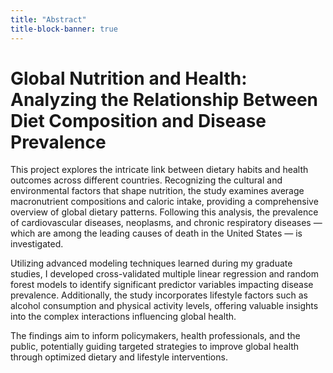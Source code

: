 ```yaml
---
title: "Abstract"
title-block-banner: true
---
```


# Global Nutrition and Health: Analyzing the Relationship Between Diet Composition and Disease Prevalence

This project explores the intricate link between dietary habits and health outcomes across different countries. Recognizing the cultural and environmental factors that shape nutrition, the study examines average macronutrient compositions and caloric intake, providing a comprehensive overview of global dietary patterns. Following this analysis, the prevalence of cardiovascular diseases, neoplasms, and chronic respiratory diseases — which are among the leading causes of death in the United States — is investigated. 

  Utilizing advanced modeling techniques learned during my graduate studies, I developed cross-validated multiple linear regression and random forest models to identify significant predictor variables impacting disease prevalence. Additionally, the study incorporates lifestyle factors such as alcohol consumption and physical activity levels, offering valuable insights into the complex interactions influencing global health.

  The findings aim to inform policymakers, health professionals, and the public, potentially guiding targeted strategies to improve global health through optimized dietary and lifestyle interventions.
